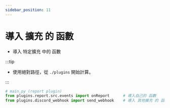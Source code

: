 ```yaml
---
sidebar_position: 11
---
```


# 導入 擴充 的 函數

- 導入 特定擴充 中的 函數

:::tip

- 使用絕對路徑，從 `./plugins` 開始計算。

:::

```py
# main.py (report plugin)
from plugins.report.src.events import onReport      # 導入自己的 函數
from plugins.discord_webhook import send_webhook    # 導入 其他擴充 的 函數
```
